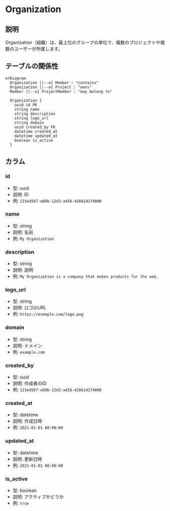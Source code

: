 # Organization

## 説明

Organization（組織）は、最上位のグループの単位で、複数のプロジェクトや複数のユーザーが所属します。

## テーブルの関係性

```mermaid
erDiagram
  Organization ||--o{ Member : "contains"
  Organization ||--o{ Project : "owns"
  Member ||--o{ ProjectMember : "may belong to"

  Organization {
    uuid id PK
    string name
    string description
    string logo_url
    string domain
    uuid created_by FK
    datetime created_at
    datetime updated_at
    boolean is_active
  }
```

## カラム

### id

- 型: uuid
- 説明: ID
- 例: `123e4567-e89b-12d3-a456-426614174000`

### name

- 型: string
- 説明: 名前
- 例: `My Organization`

### description

- 型: string
- 説明: 説明
- 例: `My Organization is a company that makes products for the web.`

### logo_url

- 型: string
- 説明: ロゴのURL
- 例: `https://example.com/logo.png`

### domain

- 型: string
- 説明: ドメイン
- 例: `example.com`

### created_by

- 型: uuid
- 説明: 作成者のID
- 例: `123e4567-e89b-12d3-a456-426614174000`

### created_at

- 型: datetime
- 説明: 作成日時
- 例: `2021-01-01 00:00:00`

### updated_at

- 型: datetime
- 説明: 更新日時
- 例: `2021-01-01 00:00:00`

### is_active

- 型: boolean
- 説明: アクティブかどうか
- 例: `true`
